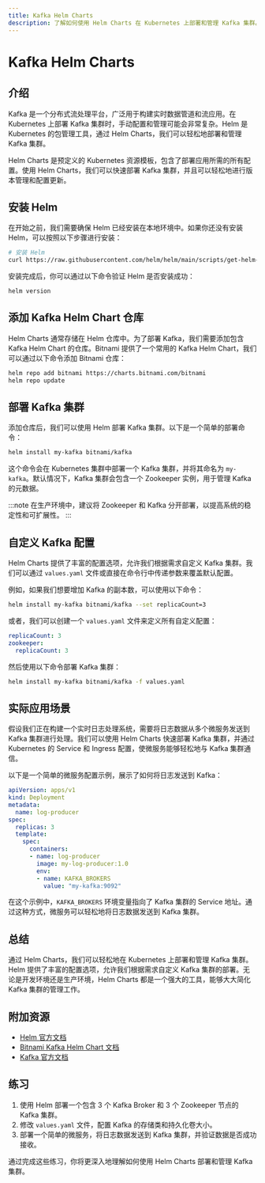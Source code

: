 ```yaml
---
title: Kafka Helm Charts
description: 了解如何使用 Helm Charts 在 Kubernetes 上部署和管理 Kafka 集群。本文适合初学者，将逐步讲解 Kafka Helm Charts 的概念、配置和实际应用。
---
```


# Kafka Helm Charts

## 介绍

Kafka 是一个分布式流处理平台，广泛用于构建实时数据管道和流应用。在 Kubernetes 上部署 Kafka 集群时，手动配置和管理可能会非常复杂。Helm 是 Kubernetes 的包管理工具，通过 Helm Charts，我们可以轻松地部署和管理 Kafka 集群。

Helm Charts 是预定义的 Kubernetes 资源模板，包含了部署应用所需的所有配置。使用 Helm Charts，我们可以快速部署 Kafka 集群，并且可以轻松地进行版本管理和配置更新。

## 安装 Helm

在开始之前，我们需要确保 Helm 已经安装在本地环境中。如果你还没有安装 Helm，可以按照以下步骤进行安装：

```bash
# 安装 Helm
curl https://raw.githubusercontent.com/helm/helm/main/scripts/get-helm-3 | bash
```

安装完成后，你可以通过以下命令验证 Helm 是否安装成功：

```bash
helm version
```

## 添加 Kafka Helm Chart 仓库

Helm Charts 通常存储在 Helm 仓库中。为了部署 Kafka，我们需要添加包含 Kafka Helm Chart 的仓库。Bitnami 提供了一个常用的 Kafka Helm Chart，我们可以通过以下命令添加 Bitnami 仓库：

```bash
helm repo add bitnami https://charts.bitnami.com/bitnami
helm repo update
```

## 部署 Kafka 集群

添加仓库后，我们可以使用 Helm 部署 Kafka 集群。以下是一个简单的部署命令：

```bash
helm install my-kafka bitnami/kafka
```

这个命令会在 Kubernetes 集群中部署一个 Kafka 集群，并将其命名为 `my-kafka`。默认情况下，Kafka 集群会包含一个 Zookeeper 实例，用于管理 Kafka 的元数据。

:::note
在生产环境中，建议将 Zookeeper 和 Kafka 分开部署，以提高系统的稳定性和可扩展性。
:::

## 自定义 Kafka 配置

Helm Charts 提供了丰富的配置选项，允许我们根据需求自定义 Kafka 集群。我们可以通过 `values.yaml` 文件或直接在命令行中传递参数来覆盖默认配置。

例如，如果我们想要增加 Kafka 的副本数，可以使用以下命令：

```bash
helm install my-kafka bitnami/kafka --set replicaCount=3
```

或者，我们可以创建一个 `values.yaml` 文件来定义所有自定义配置：

```yaml
replicaCount: 3
zookeeper:
  replicaCount: 3
```

然后使用以下命令部署 Kafka 集群：

```bash
helm install my-kafka bitnami/kafka -f values.yaml
```

## 实际应用场景

假设我们正在构建一个实时日志处理系统，需要将日志数据从多个微服务发送到 Kafka 集群进行处理。我们可以使用 Helm Charts 快速部署 Kafka 集群，并通过 Kubernetes 的 Service 和 Ingress 配置，使微服务能够轻松地与 Kafka 集群通信。

以下是一个简单的微服务配置示例，展示了如何将日志发送到 Kafka：

```yaml
apiVersion: apps/v1
kind: Deployment
metadata:
  name: log-producer
spec:
  replicas: 3
  template:
    spec:
      containers:
      - name: log-producer
        image: my-log-producer:1.0
        env:
        - name: KAFKA_BROKERS
          value: "my-kafka:9092"
```

在这个示例中，`KAFKA_BROKERS` 环境变量指向了 Kafka 集群的 Service 地址。通过这种方式，微服务可以轻松地将日志数据发送到 Kafka 集群。

## 总结

通过 Helm Charts，我们可以轻松地在 Kubernetes 上部署和管理 Kafka 集群。Helm 提供了丰富的配置选项，允许我们根据需求自定义 Kafka 集群的部署。无论是开发环境还是生产环境，Helm Charts 都是一个强大的工具，能够大大简化 Kafka 集群的管理工作。

## 附加资源

- [Helm 官方文档](https://helm.sh/docs/)
- [Bitnami Kafka Helm Chart 文档](https://artifacthub.io/packages/helm/bitnami/kafka)
- [Kafka 官方文档](https://kafka.apache.org/documentation/)

## 练习

1. 使用 Helm 部署一个包含 3 个 Kafka Broker 和 3 个 Zookeeper 节点的 Kafka 集群。
2. 修改 `values.yaml` 文件，配置 Kafka 的存储类和持久化卷大小。
3. 部署一个简单的微服务，将日志数据发送到 Kafka 集群，并验证数据是否成功接收。

通过完成这些练习，你将更深入地理解如何使用 Helm Charts 部署和管理 Kafka 集群。